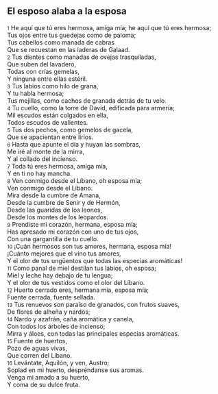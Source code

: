 == El esposo alaba a la esposa ==

{{anchor|1}} <small>1</small> He aquí que tú eres hermosa, amiga mía; he aquí que tú eres hermosa;<br>
Tus ojos entre tus guedejas como de paloma;<br>
Tus cabellos como manada de cabras<br>
Que se recuestan en las laderas de Galaad.<br>
{{anchor|2}} <small>2</small> Tus dientes como manadas de ovejas trasquiladas,<br>
Que suben del lavadero,<br>
Todas con crías gemelas,<br>
Y ninguna entre ellas estéril.<br>
{{anchor|3}} <small>3</small> Tus labios como hilo de grana,<br>
Y tu habla hermosa;<br>
Tus mejillas, como cachos de granada detrás de tu velo.<br>
{{anchor|4}} <small>4</small> Tu cuello, como la torre de David, edificada para armería;<br>
Mil escudos están colgados en ella,<br>
Todos escudos de valientes.<br>
{{anchor|5}} <small>5</small> Tus dos pechos, como gemelos de gacela,<br>
Que se apacientan entre lirios.<br>
{{anchor|6}} <small>6</small> Hasta que apunte el día y huyan las sombras,<br>
Me iré al monte de la mirra,<br>
Y al collado del incienso.<br>
{{anchor|7}} <small>7</small> Toda tú eres hermosa, amiga mía,<br>
Y en ti no hay mancha.<br>
{{anchor|8}} <small>8</small> Ven conmigo desde el Líbano, oh esposa mía;<br>
Ven conmigo desde el Líbano.<br>
Mira desde la cumbre de Amana,<br>
Desde la cumbre de Senir y de Hermón,<br>
Desde las guaridas de los leones,<br>
Desde los montes de los leopardos.<br>
{{anchor|9}} <small>9</small> Prendiste mi corazón, hermana, esposa mía;<br>
Has apresado mi corazón con uno de tus ojos,<br>
Con una gargantilla de tu cuello.<br>
{{anchor|10}} <small>10</small> ¡Cuán hermosos son tus amores, hermana, esposa mía!<br>
¡Cuánto mejores que el vino tus amores,<br>
Y el olor de tus ungüentos que todas las especias aromáticas!<br>
{{anchor|11}} <small>11</small> Como panal de miel destilan tus labios, oh esposa;<br>
Miel y leche hay debajo de tu lengua;<br>
Y el olor de tus vestidos como el olor del Líbano.<br>
{{anchor|12}} <small>12</small> Huerto cerrado eres, hermana mía, esposa mía;<br>
Fuente cerrada, fuente sellada.<br>
{{anchor|13}} <small>13</small> Tus renuevos son paraíso de granados, con frutos suaves,<br>
De flores de alheña y nardos;<br>
{{anchor|14}} <small>14</small> Nardo y azafrán, caña aromática y canela,<br>
Con todos los árboles de incienso;<br>
Mirra y áloes, con todas las principales especias aromáticas.<br>
{{anchor|15}} <small>15</small> Fuente de huertos,<br>
Pozo de aguas vivas,<br>
Que corren del Líbano.<br>
{{anchor|16}} <small>16</small> Levántate, Aquilón, y ven, Austro;<br>
Soplad en mi huerto, despréndanse sus aromas.<br>
Venga mi amado a su huerto,<br>
Y coma de su dulce fruta.<br>
